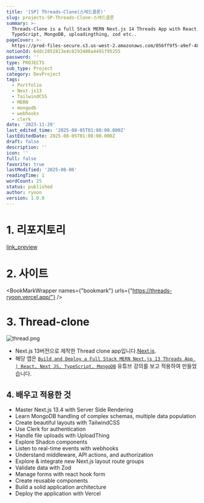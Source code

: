 ```yaml
---
title: '[SP] Threads-Clone(스레드클론)'
slug: projects-SP-Threads-Clone-스레드클론
summary: >-
  Threads-Clone is a full Stack MERN Next.js 14 Threads App with React,
  TypeScript, MongoDB, uploadingthing, zod etc..
pageCover: >-
  https://prod-files-secure.s3.us-west-2.amazonaws.com/056ff9f5-a9ef-486f-8acb-9eef51d06a2d/e710c119-6c66-4ac4-8ef6-994ee59d0cab/thread.png?X-Amz-Algorithm=AWS4-HMAC-SHA256&X-Amz-Content-Sha256=UNSIGNED-PAYLOAD&X-Amz-Credential=ASIAZI2LB466X5PN7BY2%2F20250806%2Fus-west-2%2Fs3%2Faws4_request&X-Amz-Date=20250806T183557Z&X-Amz-Expires=3600&X-Amz-Security-Token=IQoJb3JpZ2luX2VjEEIaCXVzLXdlc3QtMiJHMEUCIQCpv35LVKcZXzfbPTsNacKsKFbW8QS22A4RX1IzAlU8gAIgS0akGah4X0geo1ozIOeIRgSpMb8uBZ%2FDLKUTu6HTkuwq%2FwMIexAAGgw2Mzc0MjMxODM4MDUiDNeWDP7sFC8xx0%2BAjyrcA%2BHavRzfq7%2B3HjOksLs9etWDqH64F0OIYaEtM3WFjVGgk82bygVc7Wg9%2BUj%2FJ5e8x98v7wLTKeCI%2Fpq4iH75VKTcZIBMTpSlC5aJdyzKOmMrin5ObK4oFoDaxKG3mK%2B9prdZ9RgpjoDAh8NouOQDlCYBJZBZsY10%2Bxld59J2bUb6Y62VmtRf1gUHSz4NDRa%2BXM9XGVB6Gj6bYvLhzOKLOK%2FBozb2GqhwZn1kCi%2FCO3l%2FdhkSS4gMu4Zb4rYnCVqMASHQMINWIQX%2FhMxV9%2FsN6Q7Ew%2FwQyU6kxXonfyt%2FWSWMAXQ24rh%2FMrQNfg59GGOfWnH5mQujOpOvce4VyaV%2FBo%2Fp6zIN%2FWGQrtQmgxRqVpguVknssp7pIwykzohVu4%2FbHtom1HlTDb3E5geweT8BH7O7xEmtad4m%2FX%2BMe7L4b8cWf12JqRKp7Q7Mso0UN2%2FQI%2BY5ChHLK7WbP0sodapBaoVlE1pd%2FpNFo9PPZEH08jbICsZL9%2FRjCMowgrMZrkXL1VllCbDo97mGvm9KSpWQkAOHpgmWNcp1z9eyIfIB%2Bszs9%2FFKXtUiQ7YRohleEv5ifqN8HQSUa9mevUnsE6MVxvANgBbnKK2V3d8rkmifXzU1UcFHmVOKAB0CntXQMIeszsQGOqUBxq49b2s0v2%2Fu19nh%2FWgH5mHIavrm%2Btf7Hwbh4Sui7B3TUSCrRjPKyRHDPRNL6yMqY7BYgBpwLg7NPUpLA3cxnuEiyPnYzNRsAW4mFRWJinFmlFr5HhSjUggu4bzi%2FLz%2FvP37at4EYYQUiRt2k9OJ7mT%2BFkzuMA63UmM8LwfZAidgh7bE%2BGOT1wzYWPzAmNhgOtX2n1mMOsluVZIbxxFSyhv%2FKyQ5&X-Amz-Signature=7990d9402a3174cca0875f156a67a0fb523fef51fc3a09374e283974302812ec&X-Amz-SignedHeaders=host&x-amz-checksum-mode=ENABLED&x-id=GetObject
notionId: 6ddc2852813e4c8293408a4491f95255
password: ''
type: PROJECTS
sub_type: Project
category: DevProject
tags:
  - Portfolio
  - Next.js13
  - TailwindCSS
  - MERN
  - mongodb
  - webhooks
  - clerk
date: '2023-11-29'
last_edited_time: '2025-08-05T01:08:00.000Z'
lastEditedDate: 2025-08-05T01:08:00.000Z
draft: false
description: ''
icon: ''
full: false
favorite: true
lastModified: '2025-08-06'
readingTime: 1
wordCount: 25
status: published
author: ryoon
version: 1.0.0
---
```


# 1. 리포지토리


[link_preview](https://github.com/ryoon-with-wisdomtrees/Threads-Clone)


# 2. 사이트


<BookMarkWrapper names={"bookmark"} urls={"https://threads-ryoon.vercel.app/"} />


# 3. Thread-clone


![thread.png](https://github.com/ryoon-with-wisdomtrees/Threads-Clone/raw/main/public/thread.png)

- Next.js 13버전으로 제작한 Thread clone app입니다.[Next.js](https://nextjs.org/).
- 해당 앱은 [`Build and Deploy a Full Stack MERN Next.js 13 Threads App | React, Next JS, TypeScript, MongoDB`](https://www.youtube.com/watch?v=O5cmLDVTgAs) 유튜브 강의를 보고 적용하여 만들었습니다.

## 4. 배우고 적용한 것

- Master Next.js 13.4 with Server Side Rendering
- Learn MongoDB handling of complex schemas, multiple data population
- Create beautiful layouts with TailwindCSS
- Use Clerk for authentication
- Handle file uploads with UploadThing
- Explore Shadcn components
- Listen to real-time events with webhooks
- Understand middleware, API actions, and authorization
- Explore & integrate new Next.js layout route groups
- Validate data with Zod
- Manage forms with react hook form
- Create reusable components
- Build a solid application architecture
- Deploy the application with Vercel
